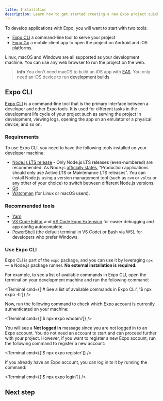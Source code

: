 ```yaml
---
title: Installation
description: Learn how to get started creating a new Expo project quickly and easily using Expo CLI and Expo Go.
---
```



To develop applications with Expo, you will want to start with two tools:

- [Expo CLI](#expo-cli) a command-line tool to serve your project
- [Expo Go](/get-started/expo-go) a mobile client app to open the project on Android and iOS platforms.

Linux, macOS and Windows are all supported as your development machine. You can use any web browser to run the project on the web.

> **info** You don't need macOS to build an iOS app with [EAS](/eas). You only need an iOS device to run [development builds](/develop/development-builds/introduction/).

## Expo CLI

[Expo CLI](/more/expo-cli/) is a command-line tool that is the primary interface between a developer and other Expo tools. It is used for different tasks in the development life cycle of your project such as serving the project in development, viewing logs, opening the app on an emulator or a physical device, and so on.

### Requirements

To use Expo CLI, you need to have the following tools installed on your developer machine:

- [Node.js LTS release](https://nodejs.org/en/) - Only Node.js LTS releases (even-numbered) are recommended.
  <CALLOUT theme="secondary">
    As Node.js [officially states](https://nodejs.org/en/about/releases/), "Production applications
    should only use Active LTS or Maintenance LTS releases". You can install Node.js using a version
    management tool (such as `nvm` or `volta` or any other of your choice) to switch between
    different Node.js versions.
  </CALLOUT>
- [Git](https://git-scm.com)
- [Watchman](https://facebook.github.io/watchman/docs/install#buildinstall) (for Linux or macOS users).

### Recommended tools

- [Yarn](https://classic.yarnpkg.com/en/docs/install)
- [VS Code Editor](https://code.visualstudio.com/download) and [VS Code Expo Extension](https://marketplace.visualstudio.com/items?itemName=expo.vscode-expo-tools) for easier debugging and app config autocomplete.
- [PowerShell](https://docs.microsoft.com/en-us/powershell/scripting/install/installing-powershell-core-on-windows) (the default terminal in VS Code) or Bash via WSL for developers who prefer Windows.

### Use Expo CLI

Expo CLI is part of the `expo` package, and you can use it by leveraging `npx` &mdash; a Node.js package runner. **No external installation is required**.

For example, to see a list of available commands in Expo CLI, open the terminal on your development machine and run the following command:

<Terminal cmd={['# See a list of available commands in Expo CLI', '$ npx expo -h']} />

Now, run the following command to check which Expo account is currently authenticated on your machine:

<Terminal cmd={['$ npx expo whoami']} />

You will see a **Not logged in** message since you are not logged in to an Expo account.
You do not need an account to start and can proceed further with your project. However, if you want to register a new Expo account, run the following command to register a new account:

<Terminal cmd={['$ npx expo register']} />

If you already have an Expo account, you can log in to it by running the command:

<Terminal cmd={['$ npx expo login']} />

## Next step

<BoxLink
  title="Expo Go"
  description="Now that Expo CLI is working, in the next step, let's learn about one of the fastest ways to test your project using Expo Go."
  Icon={ExpoGoLogo}
  href="/get-started/expo-go"
/>
